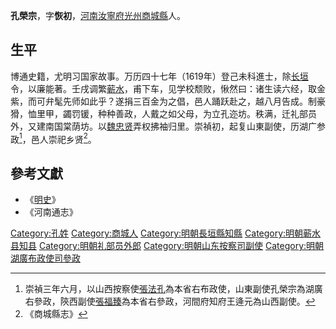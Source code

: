 '''孔榮宗'''，字'''恢初'''，[[河南|河南]][[汝寧府|汝寧府]][[光州|光州]][[商城縣|商城縣]]人。

== 生平 ==
博通史籍，尤明习国家故事。万历四十七年（1619年）登己未科進士，除[[长垣|长垣]]令，以廉能著。壬戌调繁[[蕲水|蕲水]]，甫下车，见学校颓败，愀然曰：诸生读六经，取金紫，而可弁髦先师如此乎？遂捐三百金为之倡，邑人踊跃赴之，越八月告成。制豪猾，恤里甲，蠲罚锾，种种善政，人戴之如父母，为立孔迩坊。秩满，迁礼部员外，又建南国棠荫坊。以[[魏忠贤|魏忠贤]]弄权拂袖归里。崇禎初，起复山東副使，历湖广参政<ref>崇禎三年六月，以山西按察使[[張法孔|張法孔]]為本省右布政使，山東副使孔榮宗為湖廣右參政，陝西副使[[張福臻|張福臻]]為本省右參政，河間府知府王逄元為山西副使。</ref>，邑人崇祀乡贤<ref>《商城縣志》</ref>。

==參考文獻==
{{reflist}}
*《[[明史|明史]]》
*《河南通志》

{{萬曆四十四年丙辰科殿試金榜}}

{{Authority control}}

{{DEFAULTSORT:Kong孔}}
[[Category:孔姓|Category:孔姓]]
[[Category:商城人|Category:商城人]]
[[Category:明朝長垣縣知縣|Category:明朝長垣縣知縣]]
[[Category:明朝蕲水县知县|Category:明朝蕲水县知县]]
[[Category:明朝礼部员外郎|Category:明朝礼部员外郎]]
[[Category:明朝山东按察司副使|Category:明朝山东按察司副使]]
[[Category:明朝湖廣布政使司參政|Category:明朝湖廣布政使司參政]]